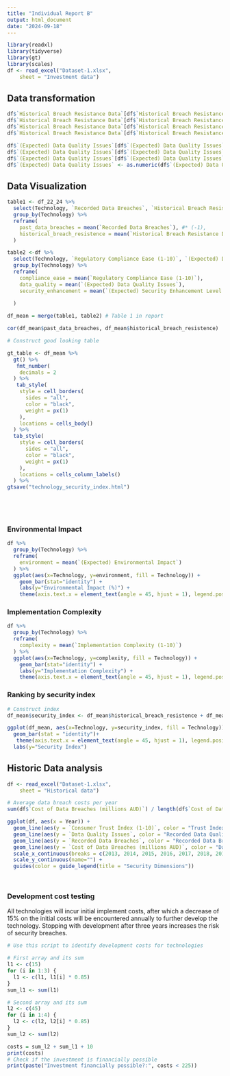 ```yaml
---
title: "Individual Report B"
output: html_document
date: "2024-09-18"
---
```


```r
library(readxl)
library(tidyverse)
library(gt)
library(scales) 
df <- read_excel("Dataset-1.xlsx", 
    sheet = "Investment data")
```

## Data transformation


```r
df$`Historical Breach Resistance Data`[df$`Historical Breach Resistance Data` == "Very high"] <- 10
df$`Historical Breach Resistance Data`[df$`Historical Breach Resistance Data` == "High"] <- 7
df$`Historical Breach Resistance Data`[df$`Historical Breach Resistance Data` == "Moderate"] <- 4
df$`Historical Breach Resistance Data`[df$`Historical Breach Resistance Data` == "Low"] <- 1
```

```r
df$`(Expected) Data Quality Issues`[df$`(Expected) Data Quality Issues` == "Moderate"] <- 5.5
df$`(Expected) Data Quality Issues`[df$`(Expected) Data Quality Issues` == "Low"] <- 10
df$`(Expected) Data Quality Issues`[df$`(Expected) Data Quality Issues` == "High"] <- 1
df$`(Expected) Data Quality Issues` <- as.numeric(df$`(Expected) Data Quality Issues`)
```

## Data Visualization

```r
table1 <- df_22_24 %>%
  select(Technology, `Recorded Data Breaches`, `Historical Breach Resistance Data`) %>%
  group_by(Technology) %>%
  reframe(
    past_data_breaches = mean(`Recorded Data Breaches`), #* (-1),
    historical_breach_resistence = mean(`Historical Breach Resistance Data`)
  )

table2 <-df %>%
  select(Technology, `Regulatory Compliance Ease (1-10)`, `(Expected) Data Quality Issues`, `(Expected) Security Enhancement Level (1-10)` ) %>%
  group_by(Technology) %>%
  reframe(
    compliance_ease = mean(`Regulatory Compliance Ease (1-10)`),
    data_quality = mean(`(Expected) Data Quality Issues`),
    security_enhancement = mean(`(Expected) Security Enhancement Level (1-10)`)
    
  )

df_mean = merge(table1, table2) # Table 1 in report

```

```r
cor(df_mean$past_data_breaches, df_mean$historical_breach_resistence)
```


```r
# Construct good looking table

gt_table <- df_mean %>%
  gt() %>%
   fmt_number(
    decimals = 2
  ) %>%
   tab_style(
    style = cell_borders(
      sides = "all",        
      color = "black",      
      weight = px(1)        
    ),
    locations = cells_body() 
  ) %>%
  tab_style(
    style = cell_borders(
      sides = "all",        
      color = "black",
      weight = px(1)
    ),
    locations = cells_column_labels() 
  ) %>%
gtsave("technology_security_index.html")



  

```

### Environmental Impact
```r

df %>%
  group_by(Technology) %>%
  reframe(
    environment = mean(`(Expected) Environmental Impact`)
  ) %>%
  ggplot(aes(x=Technology, y=environment, fill = Technology)) +
    geom_bar(stat="identity") +
    labs(y="Environmental Impact (%)") +
    theme(axis.text.x = element_text(angle = 45, hjust = 1), legend.position = "none") 
```
### Implementation Complexity

```r
df %>%
  group_by(Technology) %>%
  reframe(
    complexity = mean(`Implementation Complexity (1-10)`)
  ) %>%
  ggplot(aes(x=Technology, y=complexity, fill = Technology)) +
    geom_bar(stat="identity") +
    labs(y="Implementation Complexity") +
    theme(axis.text.x = element_text(angle = 45, hjust = 1), legend.position = "none") 
```
### Ranking by security index

```r
# Construct index
df_mean$security_index <- df_mean$historical_breach_resistence + df_mean$compliance_ease + df_mean$data_quality + df_mean$security_enhancement #df_mean$data_breaches

```



```r
ggplot(df_mean, aes(x=Technology, y=security_index, fill = Technology))+
  geom_bar(stat = "identity")+
   theme(axis.text.x = element_text(angle = 45, hjust = 1), legend.position = "none") +
  labs(y="Security Index")
```

## Historic Data analysis

```r
df <- read_excel("Dataset-1.xlsx", 
    sheet = "Historical data")
```


```r
# Average data breach costs per year
sum(df$`Cost of Data Breaches (millions AUD)`) / length(df$`Cost of Data Breaches (millions AUD)`)
```

```r
ggplot(df, aes(x = Year)) +
  geom_line(aes(y = `Consumer Trust Index (1-10)`, color = "Trust Index (1-10)"), size = 1.2) +
  geom_line(aes(y = `Data Quality Issues`, color = "Recorded Data Quality issues"), size = 1.2) +
  geom_line(aes(y = `Recorded Data Breaches`, color = "Recorded Data Breaches"), size = 1.2) +
  geom_line(aes(y = `Cost of Data Breaches (millions AUD)`, color = "Data Breaches costs in millions AUD"), size = 1.2) +
  scale_x_continuous(breaks = c(2013, 2014, 2015, 2016, 2017, 2018, 2019, 2020, 2021, 2022, 2023, 2024)) +
  scale_y_continuous(name="") +
  guides(color = guide_legend(title = "Security Dimensions"))

  

```
### Development cost testing

All technologies will incur initial implement costs, after which a decrease
of 15% on the initial costs will be encountered annually to further develop the
technology. Stopping with development after three years increases the risk of security
breaches.
```r

# Use this script to identify development costs for technologies

# First array and its sum
l1 <- c(15)
for (i in 1:3) {
  l1 <- c(l1, l1[i] * 0.85)
}
sum_l1 <- sum(l1)

# Second array and its sum
l2 <- c(45)
for (i in 1:4) {
  l2 <- c(l2, l2[i] * 0.85)
}
sum_l2 <- sum(l2)

costs = sum_l2 + sum_l1 + 10
print(costs)
# Check if the investment is financially possible
print(paste("Investment financially possible?:", costs < 225))


  


```

